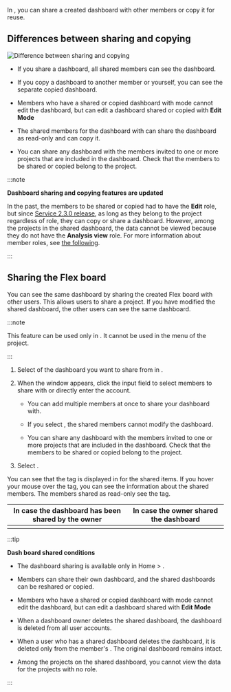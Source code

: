 In <Cmdname sid="integratedFlexboard" className="uitext" />, you can share a created dashboard with other members or copy it for reuse.

## Differences between sharing and copying

![Difference between sharing and copying](/img/flexboard-compare-sharing-copy.png)

- If you share a dashboard, all shared members can see the dashboard.

- If you copy a dashboard to another member or yourself, you can see the separate copied dashboard.

- Members who have a shared or copied dashboard with <Cmdname sid="read_only" className="uitext" /> mode cannot edit the dashboard, but can edit a dashboard shared or copied with <b>Edit Mode</b>

- The shared members for the dashboard with <Cmdname sid="read_only" className="uitext" /> can share the dashboard as read-only and can copy it.

- You can share any dashboard with the members invited to one or more projects that are included in the dashboard. Check that the members to be shared or copied belong to the project.

  <ImgLang img='flexboard-check-projects.png' desc='Dashboard list' />

:::note

**Dashboard sharing and copying features are updated**

In the past, the members to be shared or copied had to have the **Edit** role, but since [Service 2.3.0 release](../release-notes/service/service-2_3_x), as long as they belong to the project regardless of role, they can copy or share a dashboard. However, among the projects in the shared dashboard, the data cannot be viewed because they do not have the **Analysis view** role. For more information about member roles, see [the following](../project/project-structure#member-auth).

:::

## Sharing the Flex board

You can see the same dashboard by sharing the created Flex board with other users. This allows users to share a project. If you have modified the shared dashboard, the other users can see the same dashboard. 

:::note

This feature can be used only in <Cmdname sid="integratedFlexboard" className="uitext" />. It cannot be used in the <Cmdname sid="flexboard" className="uitext" /> menu of the project.

:::

1. Select <LinkImage img="ico-flexboard-share.svg" className="ico" /> of the dashboard you want to share from <Cmdname sid="dashboard_list" className="uitext" /> in <Cmdname sid="integratedFlexboard" className="uitext" />.

   <ImgLang img="flexboard-share-01.png" desc="Flex board Shared" />

2. When the <Cmdname sid="share_dashboard" className="uitext" /> window appears, click the input field to select members to share with or directly enter the account.

   <ImgLang img="flexboard-share-02.png" desc="Flex board Shared" />

   - You can add multiple members at once to share your dashboard with.

   - If you select <Cmdname sid="read_only" className="uitext" />, the shared members cannot modify the dashboard.

   - You can share any dashboard with the members invited to one or more projects that are included in the dashboard. Check that the members to be shared or copied belong to the project.

3. Select <Cmdname sid="BTN09441" className="uitext" />.


You can see that the <Cmdname sid="shared" className="uitext" /> tag is displayed in <Cmdname sid="dashboard_list" className="uitext" /> for the shared items. If you hover your mouse over the <Cmdname sid="shared" className="uitext" /> tag, you can see the information about the shared members. The members shared as read-only see the <Cmdname sid="read_only" className="uitext" /> tag.

| In case the dashboard has been shared by the owner                | In case the owner shared the dashboard                            |
| ----------------------------------------------------------------- | ----------------------------------------------------------------- |
| <ImgLang img="flexboard-share-04.png" desc="Flex board Shared" /> | <ImgLang img="flexboard-share-05.png" desc="Flex board Shared" /> |

:::tip

**Dash board shared conditions**

- The dashboard sharing is available only in Home &gt; <Cmdname sid="integratedFlexboard" className="uitext" />.

- Members can share their own dashboard, and the shared dashboards can be reshared or copied.

- Members who have a shared or copied dashboard with <Cmdname sid="read_only" className="uitext" /> mode cannot edit the dashboard, but can edit a dashboard shared with <b>Edit Mode</b>

- When a dashboard owner deletes the shared dashboard, the dashboard is deleted from all user accounts.

- When a user who has a shared dashboard deletes the dashboard, it is deleted only from the member's <Cmdname sid="dashboard_list" className="uitext" />. The original dashboard remains intact.

- Among the projects on the shared dashboard, you cannot view the data for the projects with no <Cmdname sid="view_and_analysis" className="b600" /> role.

:::
